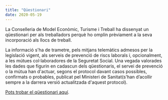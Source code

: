 ```yaml
---
title: "Qüestionari"
date: 2020-05-19
---
```


La Conselleria de Model Econòmic, Turisme i Treball ha dissenyat un qüestionari per als treballadors perquè ho omplin prèviament a la seva incorporació als llocs de treball.

La informació s'ha de trametre, pels mitjans telemàtics admesos per la legislació vigent, als serveis de prevenció de riscs laborals i, opcionalment, a les mútues col·laboradores de la Seguretat Social. Una vegada valorades les dades que figurin en cadascun dels qüestionaris, el servei de prevenció o la mútua han d'actuar, segons el protocol davant casos possibles, confirmats o probables, publicat pel Ministeri de Sanitat(s’han d’acollir sempre a la darrera versió actualitzada d'aquest protocol).

[Pots trobar el qüestionari aquí](http://www.caib.es/sites/coronaviruseconomia/ca/dcouments_i_guies/archivopub.do?ctrl=MCRST10945ZI318780&id=318780).